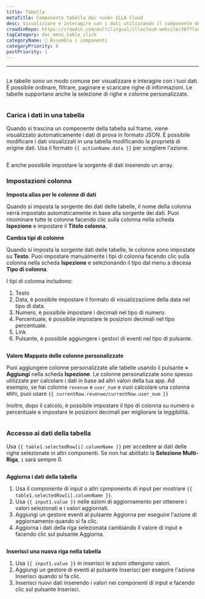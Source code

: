```yaml
---
title: Tabella
metaTitle: Componente tabella doc <unk> ILLA Cloud
desc: Visualizzare e interagire con i dati utilizzando il componente della tabella.
crowdinRepo: https://crowdin.com/multilingual/illacloud-website/267?languages=it&filter=basic&value=0
tagCategory: doc_menu_table_click
categoryName: 🧬 Assembla i componenti
categoryPriority: 6
postPriority: 1
---
```


* * *

## <h2 hidden>Tabella</h2>

Le tabelle sono un modo comune per visualizzare e interagire con i tuoi dati. È possibile ordinare, filtrare, paginare e scaricare righe di informazioni. Le tabelle supportano anche la selezione di righe e colonne personalizzate.

<img
  src='https://cdn.illacloud.com/official-website/img/docs/assemble/table.png'
  alt=""
/>

### Carica i dati in una tabella

Quando si trascina un componente della tabella sul frame, viene visualizzato automaticamente i dati di prova in formato JSON. È possibile modificare i dati visualizzati in una tabella modificando la proprietà di origine dati. Usa il formato `{{ actionName.data }}` per scegliere l'azione.

<img
  src='https://cdn.illacloud.com/official-website/img/docs/assemble/table1.png'
  alt=""
/>

È anche possibile impostare la sorgente di dati inserendo un array.

### Impostazioni colonna

**Imposta alias per le colonne di dati**

Quando si imposta la sorgente dei dati delle tabelle, il nome della colonna verrà impostato automaticamente in base alla sorgente dei dati. Puoi rinominare tutte le colonne facendo clic sulla colonna nella scheda **Ispezione** e impostare il **Titolo colonna**.

**Cambia tipi di colonne**

Quando si imposta la sorgente dati delle tabelle, le colonne sono impostate su **Testo**. Puoi impostare manualmente i tipi di colonna facendo clic sulla colonna nella scheda **Ispezione** e selezionando il tipo dal menu a discesa **Tipo di colonna**.

I tipi di colonna includono:

1.  Testo
2.  Data, è possibile impostare il formato di visualizzazione della data nel tipo di data.
3.  Numero, è possibile impostare i decimali nel tipo di numero.
4.  Percentuale, è possibile impostare le posizioni decimali nel tipo percentuale.
5.  Link
6.  Pulsante, è possibile aggiungere i gestori di eventi nel tipo di pulsante.

<img
  src='https://cdn.illacloud.com/official-website/img/docs/assemble/table2.png'
  alt=""
/>

**Valore Mappato delle colonne personalizzate**

Puoi aggiungere colonne personalizzate alle tabelle usando il pulsante **+ Aggiungi** nella scheda **Ispezione**. Le colonne personalizzate sono spesso utilizzate per calcolare i dati in base ad altri valori della tua app. Ad esempio, se hai colonne `revenue` e `user_num` e vuoi calcolare una colonna `ARPU`, puoi usare `{{ currentRow.revenue/currentRow.user_num }}`

Inoltre, dopo il calcolo, è possibile impostare il tipo di colonna su numero o percentuale e impostare le posizioni decimali per migliorare la leggibilità.

<img
  src='https://cdn.illacloud.com/official-website/img/docs/assemble/table3.png'
  alt=""
/>

### Accesso ai dati della tabella

Usa `{{ table1.selectedRow[i].columnName }}` per accedere ai dati delle righe selezionate in altri componenti. Se non hai abilitato la **Selezione Multi-Riga**, `i` sarà sempre 0.

<img
  src='https://cdn.illacloud.com/official-website/img/docs/assemble/table4.png'
  alt=""
/>

**Aggiorna i dati della tabella**

1.  Usa il componente di input o altri cpmponents di input per mostrare `{{ table1.selectedRow[i].columnName }}`.
2.  Usa `{{ input1.value }}` nelle azioni di aggiornamento per ottenere i valori selezionati e i valori aggiornati.
3.  Aggiungi un gestore eventi al pulsante Aggiorna per eseguire l'azione di aggiornamento quando si fa clic.
4.  Aggiorna i dati della riga selezionata cambiando il valore di input e facendo clic sul pulsante Aggiorna.

<img
  src='https://cdn.illacloud.com/official-website/img/docs/assemble/table5.png'
  alt=""
/>

**Inserisci una nuova riga nella tabella**

1.  Usa `{{ input1.value }}` in inserisci le azioni ottengono valori.
2.  Aggiungi un gestore di eventi al pulsante Inserisci per eseguire l'azione Inserisci quando si fa clic.
3.  Inserisci nuovi dati inserendo i valori nei componenti di input e facendo clic sul pulsante Inserisci.

<img
  src='https://cdn.illacloud.com/official-website/img/docs/assemble/table6.png'
  alt=""
/>
